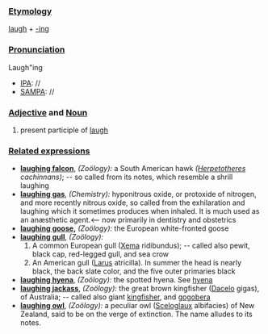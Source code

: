 ===[[Etymology]]===
[[laugh]] + [[-ing]]
===[[Pronunciation]]===
Laugh"ing 
*[[IPA]]: //
*[[SAMPA]]: //

===[[Adjective]] and [[Noun]]===
#present participle of [[laugh]]

===[[Related expressions]]===
*'''[[laughing falcon]]''', ''(Zoölogy):'' a South American hawk ''([[Herpetotheres]] cachinnans)''; -- so called from its notes, which resemble a shrill laughing
*'''[[laughing gas]]''', ''(Chemistry):'' hyponitrous oxide, or protoxide of nitrogen, and more recently nitrous oxide, so called from the exhilaration and laughing which it sometimes produces when inhaled. It is much used as an anæsthetic agent.<-- now primarily in dentistry and obstetrics
*'''[[laughing goose]],''' ''(Zoölogy):'' the European white-fronted goose
*'''[[laughing gull]]''', ''(Zoölogy):''
*#A common European gull ([[Xema]] ridibundus); -- called also pewit, black cap, red-legged gull, and sea crow
*#An American gull ([[Larus]] atricilla). In summer the head is nearly black, the back slate color, and the five outer primaries black
*'''[[laughing hyena]]''', ''(Zoölogy):'' the spotted hyena. See [[hyena]]
*'''[[laughing jackass]]''', ''(Zoölogy):'' the great brown kingfisher ([[Dacelo]] gigas), of Australia; -- called also giant [[kingfisher]], and [[gogobera]]
*'''[[laughing owl]]''', ''(Zoölogy):'' a peculiar owl ([[Sceloglaux]] albifacies) of New Zealand, said to be on the verge of extinction. The name alludes to its notes.